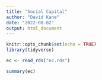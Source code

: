 ```yaml
---
title: "Social Capital"
author: "David Kane"
date: "2022-08-02"
output: html_document
---
```


```r
knitr::opts_chunk$set(echo = TRUE)
library(tidyverse)
```



```r
ec <- read_rds("ec.rds")
```

```r
summary(ec)
```





